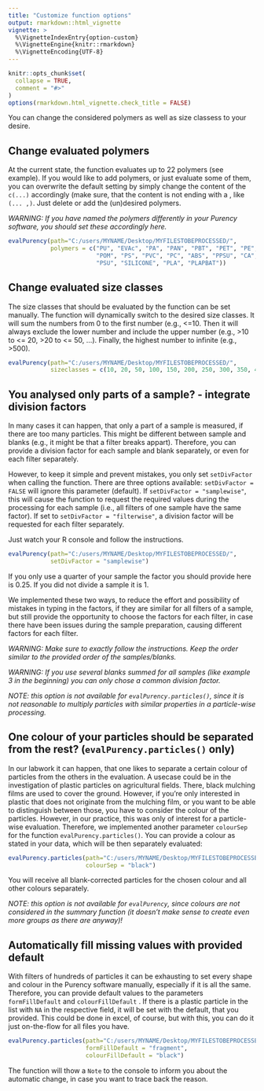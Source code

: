 ```yaml
---
title: "Customize function options"
output: rmarkdown::html_vignette
vignette: >
  %\VignetteIndexEntry{option-custom}
  %\VignetteEngine{knitr::rmarkdown}
  %\VignetteEncoding{UTF-8}
---
```


```r
knitr::opts_chunk$set(
  collapse = TRUE,
  comment = "#>"
)
options(rmarkdown.html_vignette.check_title = FALSE)
```


You can change the considered polymers as well as size classess to your desire.

## Change evaluated polymers
At the current state, the function evaluates up to 22 polymers (see example).
If you would like to add polymers, or just evaluate some of them, you can overwrite the default setting by simply change the content of the ```c(...)``` accordingly (make sure, that the content is not ending with a , like ```(... ,)```. 
Just delete or add the (un)desired polymers. 

*WARNING: If you have named the polymers differently in your Purency software, you should set these accordingly here.*

```r
evalPurency(path="C:/users/MYNAME/Desktop/MYFILESTOBEPROCESSED/", 
            polymers = c("PU", "EVAc", "PA", "PAN", "PBT", "PET", "PE", "PMMA", "PP", 
                         "POM", "PS", "PVC", "PC", "ABS", "PPSU", "CA", "PEEK", "EVOH", 
                         "PSU", "SILICONE", "PLA", "PLAPBAT"))
```


## Change evaluated size classes
The size classes that should be evaluated by the function can be set manually. The function will dynamically switch to the desired size classes. It will sum the numbers from 0 to the first number (e.g., <=10. Then it will always exclude the lower number and include the upper number (e.g., >10 to <= 20, >20 to <= 50, ...). Finally, the highest number to infinite (e.g., >500).
```r
evalPurency(path="C:/users/MYNAME/Desktop/MYFILESTOBEPROCESSED/", 
            sizeclasses = c(10, 20, 50, 100, 150, 200, 250, 300, 350, 400, 450, 500))
```



## You analysed only parts of a sample? - integrate division factors
In many cases it can happen, that only a part of a sample is measured, if there are too many particles. This might be different between sample and blanks (e.g., it might be that a filter breaks appart). Therefore, you can provide a division factor for each sample and blank separately, or even for each filter separately.

However, to keep it simple and prevent mistakes, you only set ```setDivFactor``` when calling the function. There are three options available: ```setDivFactor = FALSE``` will ignore this parameter (default). If ```setDivFactor = "samplewise"```, this will cause the function to request the required values during the processing for each sample (i.e., all filters of one sample have the same factor). If set to ```setDivFactor = "filterwise"```, a division factor will be requested for each filter separately. 

Just watch your R console and follow the instructions. 
```r
evalPurency(path="C:/users/MYNAME/Desktop/MYFILESTOBEPROCESSED/", 
            setDivFactor = "samplewise")
```
If you only use a quarter of your sample the factor you should provide here is 0.25. If you did not divide a sample it is 1.

We implemented these two ways, to reduce the effort and possibility of mistakes in typing in the factors, if they are similar for all filters of a sample, but still provide the opportunity to choose the factors for each filter, in case there have been issues during the sample preparation, causing different factors for each filter.

*WARNING: Make sure to exactly follow the instructions. Keep the order similar to the provided order of the samples/blanks.*

*WARNING: If you use several blanks summed for all samples (like example 3 in the beginning) you can only chose a common division factor.*

*NOTE: this option is not available for ```evalPurency.particles()```, since it is not reasonable to multiply particles with similar properties in a particle-wise processing.*


## One colour of your particles should be separated from the rest? (```evalPurency.particles()``` only)
In our labwork it can happen, that one likes to separate a certain colour of particles from the others in the evaluation. A usecase could be in the investigation of plastic particles on agricultural fields. There, black mulching films are used to cover the ground. However, if you're only interested in plastic that does not originate from the mulching film, or you want to be able to distinguish between those, you have to consider the colour of the particles. However, in our practice, this was only of interest for a particle-wise evaluation.
Therefore, we implemented another parameter ```colourSep``` for the function ```evalPurency.particles()```. You can provide a colour as stated in your data, which will be then separately evaluated: 

```r
evalPurency.particles(path="C:/users/MYNAME/Desktop/MYFILESTOBEPROCESSED/", 
                      colourSep = "black")
```
You will receive all blank-corrected particles for the chosen colour and all other colours separately.

*NOTE: this option is not available for ```evalPurency```, since colours are not considered in the summary function (it doesn't make sense to create even more groups as there are anyway)!*


## Automatically fill missing values with provided default
With filters of hundreds of particles it can be exhausting to set every shape and colour in the Purency software manually, especially if it is all the same. Therefore, you can provide default values to the parameters  ```formFillDefault``` and ```colourFillDefault``` . If there is a plastic particle in the list with  ```NA``` in the respective field, it will be set with the default, that you provided. This could be done in excel, of course, but with this, you can do it just on-the-flow for all files you have.

```r
evalPurency.particles(path="C:/users/MYNAME/Desktop/MYFILESTOBEPROCESSED/", 
                      formFillDefault = "fragment",
                      colourFillDefault = "black")
```
The function will thow a ```Note``` to the console to inform you about the automatic change, in case you want to trace back the reason.






